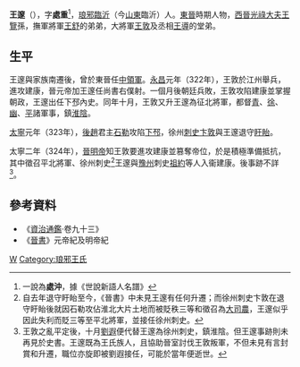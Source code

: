 '''王邃'''（{{bd|？||324年？|catIdx=W}}），字'''處重'''<ref>一說為'''處沖'''，據《世說新語人名譜》</ref>，[[琅邪|琅邪]][[臨沂|臨沂]]（今[[山東|山東]]臨沂）人。[[東晉|東晉]]時期人物，[[西晉|西晉]][[光祿大夫|光祿大夫]][[王覽|王覽]]孫，撫軍將軍[[王舒|王舒]]的弟弟，大將軍[[王敦|王敦]]及丞相[[王導|王導]]的堂弟。

== 生平 ==
王邃與家族南遷後，曾於東晉任[[中領軍|中領軍]]。[[永昌_(晉)|永昌]]元年（322年），王敦於江州舉兵，進攻建康，晉元帝加王邃任尚書右僕射。一個月後朝廷兵敗，王敦攻陷建康並掌握朝政，王邃出任下邳內史。同年十月，王敦又升王邃為征北將軍，都督[[青州_(古代)|青]]、[[徐州|徐]]、[[幽州|幽]]、[[平州|平]]諸軍事，鎮[[淮陰|淮陰]]。  

[[太寧_(晉)|太寧]]元年（323年），[[後趙|後趙]]君主[[石勒|石勒]]攻陷[[下邳|下邳]]，徐州[[刺史|刺史]][[卞敦|卞敦]]與王邃退守[[盱眙|盱眙]]。

太寧二年（324年），[[晉明帝|晉明帝]]知王敦要進攻建康並篡奪帝位，於是積極準備抵抗，其中徵召平北將軍、徐州刺史<ref>自去年退守盱眙至今，《晉書》中未見王邃有任何升遷；而徐州刺史卞敦在退守盱眙後就因石勒攻佔淮北大片土地而被貶秩三等和徵召為[[大司農|大司農]]，王邃似乎因此失利而貶三等至平北將軍，並接任徐州刺史。</ref>王邃與[[豫州|豫州]]刺史[[祖約|祖約]]等人入衞建康。後事跡不詳<ref>王敦之亂平定後，十月[[劉遐|劉遐]]便代替王邃為徐州刺史，鎮淮陰。但王邃事跡則未再見於史書。王邃既為王氏族人，且協助晉室討伐王敦叛軍，不但未見有言封賞和升遷，職位亦旋即被劉遐接任，可能於當年便逝世。</ref>。

== 參考資料 ==
*《[[資治通鑑|資治通鑑]]·卷九十三》
*《[[晉書|晉書]]》元帝紀及明帝紀
{{reflist}}

[[Category:晉朝軍事人物|W]]
[[Category:琅邪王氏|Category:琅邪王氏]]